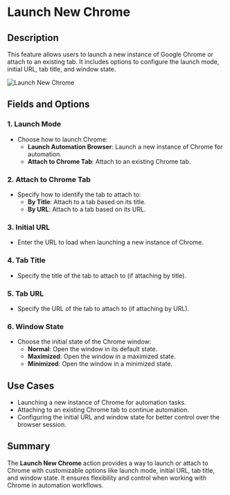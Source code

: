 # Launch New Chrome  

## Description

This feature allows users to launch a new instance of Google Chrome or attach to an existing tab. It includes options to configure the launch mode, initial URL, tab title, and window state.  

![Launch New Chrome](../assets/browser-automation/launch-new-chrome.png)  

## Fields and Options  

### 1. **Launch Mode**

- Choose how to launch Chrome:  
  - **Launch Automation Browser**: Launch a new instance of Chrome for automation.  
  - **Attach to Chrome Tab**: Attach to an existing Chrome tab.  

### 2. **Attach to Chrome Tab** 

- Specify how to identify the tab to attach to:  
  - **By Title**: Attach to a tab based on its title.  
  - **By URL**: Attach to a tab based on its URL.  

### 3. **Initial URL**

- Enter the URL to load when launching a new instance of Chrome.  

### 4. **Tab Title**

- Specify the title of the tab to attach to (if attaching by title).  

### 5. **Tab URL**

- Specify the URL of the tab to attach to (if attaching by URL).  

### 6. **Window State**

- Choose the initial state of the Chrome window:  
  - **Normal**: Open the window in its default state.  
  - **Maximized**: Open the window in a maximized state.  
  - **Minimized**: Open the window in a minimized state.  

## Use Cases

- Launching a new instance of Chrome for automation tasks.  
- Attaching to an existing Chrome tab to continue automation.  
- Configuring the initial URL and window state for better control over the browser session.  

## Summary

The **Launch New Chrome** action provides a way to launch or attach to Chrome with customizable options like launch mode, initial URL, tab title, and window state. It ensures flexibility and control when working with Chrome in automation workflows.